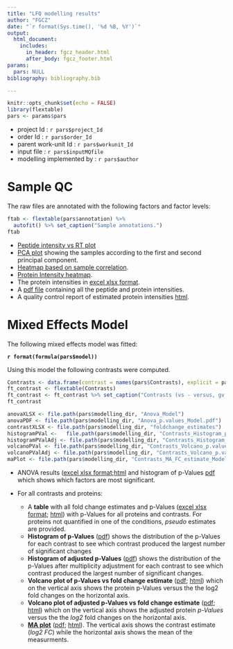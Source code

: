 ```yaml
---
title: "LFQ modelling results"
author: "FGCZ"
date: "`r format(Sys.time(), '%d %B, %Y')`"
output: 
  html_document:
    includes:
      in_header: fgcz_header.html
      after_body: fgcz_footer.html
params:
  pars: NULL
bibliography: bibliography.bib

---
```




```r
knitr::opts_chunk$set(echo = FALSE)
library(flextable)
pars <- params$pars
```


- project Id : `r pars$project_Id`
- order Id : `r pars$order_Id`
- parent work-unit Id : `r pars$workunit_Id`
- input file : `r pars$inputMQfile`
- modelling implemented by : `r pars$author`


# Sample QC

The raw files are annotated with the following factors and factor levels:

```r
ftab <- flextable(pars$annotation) %>%
  autofit() %>% set_caption("Sample annotations.")
ftab

```

- [Peptide intensity vs RT plot](qc_results/retention_time_plot.png){target="_blank"} 
- [PCA plot](qc_results/protein_intensities_PCA_.pdf){target="_blank"} showing the samples according to the first and second principal component.
- [Heatmap based on sample correlation](qc_results/protein_intensities_heatmap_correlation_.pdf){target="_blank"}.
- [Protein Intensity heatmap](qc_results/protein_intensities_heatmap_.pdf){target="_blank"}.
- The protein intensities in [excel xlsx format](qc_results/protein_intensities_wide_.xlsx){target="_blank"}.
- A [pdf file](qc_results/protein_intensities_inference_figures.pdf){target="_blank"} containing all the peptide and protein intensities. 
- A quality control report of estimated protein intensities [html](qc_results/protein_intensities_qc.html){target="_blank"}.


# Mixed Effects Model

The following mixed effects model was fitted: 

__`r format(formula(pars$model))`__

Using this model the following contrasts were computed.


```r
Contrasts <- data.frame(contrast = names(pars$Contrasts), explicit = pars$Contrasts)
ft_contrast <- flextable(Contrasts)
ft_contrast <- ft_contrast %>% set_caption("Contrasts (vs - versus, gv - given).")
ft_contrast

```

```r
anovaXLSX <- file.path(pars$modelling_dir, "Anova_Model")
anovaPDF <- file.path(pars$modelling_dir, "Anova_p.values_Model.pdf")
contrastXLSX <- file.path(pars$modelling_dir, "foldchange_estimates")
histogramPVal <-   file.path(pars$modelling_dir, "Contrasts_Histogram_p.value_Model")
histogramPValAdj <- file.path(pars$modelling_dir, "Contrasts_Histogram_p.value.adjusted_Model")
volcanoPVal <- file.path(pars$modelling_dir, "Contrasts_Volcano_p.value_Model")
volcanoPValAdj <- file.path(pars$modelling_dir, "Contrasts_Volcano_p.value.adjusted_Model")
maPlot <- file.path(pars$modelling_dir, "Contrasts_MA_FC_estimate_Model")
```


- ANOVA results ([excel xlsx format](`r paste0(anovaXLSX,".xlsx")`);[html](`r paste0(anovaXLSX,".html")`){target="_blank"} and histogram of p-Values [pdf](`r anovaPDF`){target="_blank"} which shows which factors are most significant.

- For all contrasts and proteins:
    - A __table__ with all fold change estimates and p-Values ([excel xlsx format](`r paste0(contrastXLSX,".xlsx")`); [html](`r paste0(contrastXLSX,".html")`){target="_blank"}) with p-Values for all proteins and contrasts. For proteins not quantified in one of the conditions, _pseudo_ estimates are provided.
    - __Histogram of p-Values__ ([pdf](`r paste0(histogramPVal,".pdf")`){target="_blank"}) shows the distribution of the p-Values for each contrast to see which contrast produced the largest number of significant changes
    - __Histogram of adjusted p-Values__ ([pdf](`r paste0(histogramPValAdj,".pdf")`){target="_blank"}) shows the distribution of the p-Values after multiplicity adjustment for each contrast to see which contrast produced the largest number of significant changes.
    - __Volcano plot of p-Values vs fold change estimate__ ([pdf](`r  paste0(volcanoPVal,".pdf")`){target="_blank"}; [html](`r paste0(volcanoPVal,".html")`){target="_blank"}) which on the vertical axis shows the protein p-Values versus the the log2 fold changes on the horizontal axis.
    - __Volcano plot of adjusted p-Values vs fold change estimate__ ([pdf](`r paste0(volcanoPValAdj,".pdf")`){target="_blank"}; [html](`r paste0(volcanoPValAdj, ".html")`){target="_blank"})  which on the vertical axis shows the adjusted protein _p-Values_ versus the the _log2_ fold changes on the horizontal axis.
    - [__MA plot__](https://en.wikipedia.org/wiki/MA_plot) ([pdf](`r paste0(maPlot,".pdf")`){target="_blank"}; [html](`r paste0(maPlot, ".html")`){target="_blank"}). The vertical axis shows the contrast estimate (_log2 FC_) while the horizontal axis shows the mean of the measurments.
    


